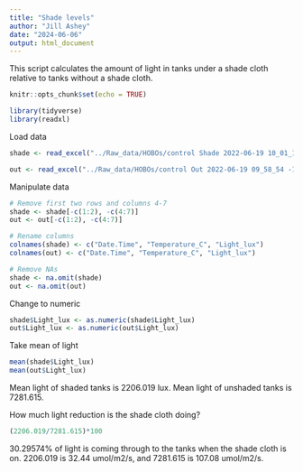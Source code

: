 ```yaml
---
title: "Shade levels"
author: "Jill Ashey"
date: "2024-06-06"
output: html_document
---
```


This script calculates the amount of light in tanks under a shade cloth relative to tanks without a shade cloth. 

```r
knitr::opts_chunk$set(echo = TRUE)

library(tidyverse)
library(readxl)
```

Load data
```r
shade <- read_excel("../Raw_data/HOBOs/control Shade 2022-06-19 10_01_12 -1000.xlsx")

out <- read_excel("../Raw_data/HOBOs/control Out 2022-06-19 09_58_54 -1000.xlsx")
```

Manipulate data 
```r
# Remove first two rows and columns 4-7
shade <- shade[-c(1:2), -c(4:7)]
out <- out[-c(1:2), -c(4:7)]

# Rename columns 
colnames(shade) <- c("Date.Time", "Temperature_C", "Light_lux")
colnames(out) <- c("Date.Time", "Temperature_C", "Light_lux")

# Remove NAs
shade <- na.omit(shade)
out <- na.omit(out)
```

Change to numeric
```r
shade$Light_lux <- as.numeric(shade$Light_lux)
out$Light_lux <- as.numeric(out$Light_lux)
```


Take mean of light 
```r
mean(shade$Light_lux)
mean(out$Light_lux)
```

Mean light of shaded tanks is 2206.019 lux. Mean light of unshaded tanks is 7281.615. 

How much light reduction is the shade cloth doing?
```r
(2206.019/7281.615)*100
```

30.29574% of light is coming through to the tanks when the shade cloth is on. 2206.019 is 32.44 umol/m2/s, and 7281.615 is 107.08 umol/m2/s. 




